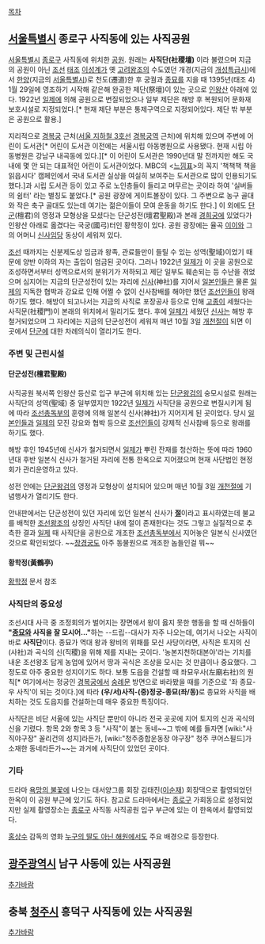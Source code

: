 [[목차]] 
== [[서울특별시]] 종로구 사직동에 있는 사직공원 ==
[[서울특별시]] [[종로구]] 사직동에 위치한 [[공원]]. 원래는 '''사직단(社稷壇)''' 이라 불렸으며 지금의 공원이 아닌 [[조선]] [[태조]] [[이성계]]가 옛 [[고려왕조]]의 수도였던 개경(지금의 [[개성특급시]])에서 [[한양]](지금의 [[서울특별시]])로 천도(遷道)한 후 궁궐과 [[종묘]]를 지을 때 1395년(태조 4) 1월 29일에 영조하기 시작해 같은해 완공한 제단(祭壇)이 있는 곳으로 [[인왕산]] 아래에 있다. 1922년 [[일제]]에 의해 공원으로 변질되었으나 일부 제단은 해방 후 복원되어 문화재 보호시설로 지정되었다.[* 현재 제단 부분은 통제구역으로 지정되어있다. 제단 밖 부분은 공원으로 활용.]

지리적으로 [[경복궁]] 근처([[서울 지하철 3호선]] [[경복궁역]] 근처)에 위치해 있으며 주변에 어린이 도서관[* 어린이 도서관 이전에는 서울시립 아동병원으로 사용됐다. 현재 시립 아동병원은 강남구 내곡동에 있다.][* 이 어린이 도서관은 1990년대 말 전까지만 해도 국내에 몇 안 되는 대표적인 어린이 도서관이었다. MBC의 <[[느낌표]]>의 꼭지 '책책책 책을 읽읍시다' 캠페인에서 국내 도서관 실상을 여실히 보여주는 도서관으로 많이 인용되기도 했다.]과 시립 도서관 등이 있고 주로 노인층들이 들리고 머무르는 곳이라 하여 '실버들의 쉼터' 라는 별칭도 붙었다.[* 공원 광장에 게이트볼장이 있다. 그 주변으로 농구 골대와 작은 축구 골대도 있는데 여기는 젊은이들이 모여 운동을 하기도 한다.] 이 외에도 [[단군]](檀君)의 영정과 모형상을 모셨다는 단군성전(壇君聖殿)과 본래 [[경희궁]]에 있었다가 인왕산 아래로 옮겼다는 국궁(國弓)터인 황학정이 있다. 공원 광장에는 율곡 [[이이]]와 그의 어머니 [[신사임당]] 동상이 세워져 있다.  

[[조선]] 때까지는 신분제도상 임금과 왕족, 관료들만이 들릴 수 있는 성역(聖域)이었기 때문에 양반 이하의 자는 출입이 엄금된 곳이다. 그러나 1922년 [[일제]]가 이 곳을 공원으로 조성하면서부터 성역으로서의 분위기가 저하되고 제단 일부도 훼손되는 등 수난을 겪었으며 심지어는 지금의 단군성전이 있는 자리에 [[신사]](神社)를 지어서 [[일본인]]들은 물론 [[일제]]의 지독한 협박과 강요로 인해 어쩔 수 없이 신사참배를 해야만 했던 [[조선인]]들이 왕래하기도 했다. 해방이 되고나서는 지금의 사직로 포장공사 등으로 인해 [[고종(조선)|고종]]이 세웠다는 사직문(社稷門)이 본래의 위치에서 밀리기도 했다. 후에 [[일제]]가 세웠던 [[신사]]는 해방 후 철거되었으며 그 자리에는 지금의 단군성전이 세워져 매년 10월 3일 [[개천절]]이 되면 이 곳에서 [[단군]]에 대한 차례의식이 열리기도 한다. 

=== 주변 및 근린시설 === 
==== 단군성전(檀君聖殿) ==== 
사직공원 북서쪽 인왕산 등산로 입구 부근에 위치해 있는 [[단군왕검]]의 숭모시설로 원래는 사직단의 성역(聖域) 중 일부였지만 1922년 [[일제]]가 사직단을 공원으로 변질시키게 됨에 따라 [[조선총독부]]의 훈령에 의해 일본식 신사(神社)가 지어지게 된 곳이었다. 당시 [[일본인]]들과 [[일제]]의 모진 강요와 협박 등으로 [[조선]]인들이 강제적 신사참배 등으로 왕래를 하기도 했다.

해방 후인 1945년에 신사가 철거되면서 [[일제]]가 뿌린 잔재를 청산하는 뜻에 따라 1960년대 후반 일본식 신사가 철거된 자리에 전통 한옥으로 지어졌으며 현재 사단법인 현정회가 관리운영하고 있다. 

성전 안에는 [[단군왕검]]의 영정과 모형상이 설치되어 있으며 매년 10월 3일 [[개천절]]에 기념행사가 열리기도 한다. 

안내판에서는 단군성전이 있던 자리에 있던 일본식 신사가 '''[[절]]'''이라고 표시하였는데 불교를 배척한 [[조선]]왕조의 상징인 사직단 내에 절이 존재한다는 것도 그렇고 실질적으로 추측한 결과 [[일제]] 때 사직단을 공원으로 개조한 [[조선총독부]]에서 지어놓은 일본식 신사였던 것으로 확인되었다. ~~[[창경궁]]도 아주 동물원으로 개조한 놈들인걸 뭐~~

==== 황학정(黃鶴亭) ==== 
[[황학정]] 문서 참조

=== 사직단의 중요성 ===
조선시대 사극 중 조정회의가 벌어지는 장면에서 왕이 옳지 못한 행동을 할 때 신하들이 '''"[[종묘]]와 사직을 잘 모시어..."'''하는 --드립--대사가 자주 나오는데, 여기서 나오는 사직이 바로 '''사직단'''이다. 종묘가 역대 왕과 왕비의 위패를 모신 사당이라면, 사직은 토지의 신(사社)과 곡식의 신(직稷)을 위해 제를 지내는 곳이다. '농본지천하대본야'라는 기치를 내운 조선왕조 답게 농업에 있어서 땅과 곡식은 조상을 모시는 것 만큼이나 중요했다. 그 정도로 아주 중요한 성지이기도 하다. 보통 도읍을 건설할 때 좌묘우사(左廟右社)의 원칙[* 여기에서는 정궁인 [[경복궁]]에서 [[숭례문]] 방면으로 바라봤을 때를 기준으로 '좌 종묘-우 사직'이 되는 것이다.]에 따라 '''(우/서)사직-(중)정궁-종묘(좌/동)'''로 종묘와 사직을 배치하는 것도 도읍지를 건설하는데 매우 중요한 특징이다.

사직단은 비단 서울에 있는 사직단 뿐만이 아니라 전국 곳곳에 지어 토지의 신과 곡식의 신을 기렸다. 항목 2와 항목 3 등 "사직"이 붙는 동네~~그 밖에 예를 들자면 [wiki:"사직야구장" 꼴리건의 성지]라든가, [wiki:"청주종합운동장 야구장" 청주 쿠어스필드]가 소재한 동네라든가~~는 과거에 사직단이 있었던 곳이다.

=== 기타 === 
드라마 [[욕망의 불꽃]]에 나오는 대서양그룹 회장 김태진([[이순재]]) 회장댁으로 촬영되었던 한옥이 이 공원 부근에 있기도 하다. 참고로 드라마에서는 [[종로구]] 가회동으로 설정되었지만 실제 촬영장소는 [[종로구]] 사직동 사직공원 입구 부근에 있는 이 한옥에서 촬영되었다.

[[홍상수]] 감독의 영화 [[누구의 딸도 아닌 해원]]에서도 주요 배경으로 등장한다. 

== [[광주광역시]] 남구 사동에 있는 사직공원 ==
[[추가바람]]

== 충북 [[청주시]] 흥덕구 사직동에 있는 사직공원 ==
[[추가바람]]
